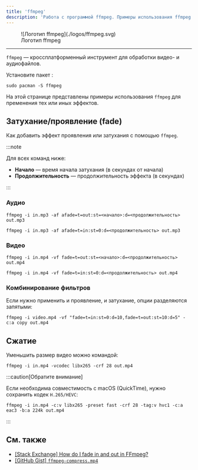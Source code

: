 ```yaml
---
title: 'ffmpeg'
description: 'Работа с программой ffmpeg. Примеры использования ffmpeg для обработки видео.'
---
```



<figure>
    ![Логотип ffmpeg](./logos/ffmpeg.svg)
    <figcaption>Логотип ffmpeg</figcaption>
</figure>

---

`ffmpeg` &mdash; кроссплатформенный инструмент для обработки видео- и
аудиофайлов.

Установите пакет <ArchPkg pkg="ffmpeg" />:

```shell
sudo pacman -S ffmpeg
```

<Repology pkg="ffmpeg" />

На этой странице представлены примеры использования `ffmpeg` для пременения тех
или иных эффектов.

## Затухание/проявление (fade)

Как добавить эффект проявления или затухания с помощью `ffmpeg`.

:::note

Для всех команд ниже:

-   **Начало** &mdash; время начала затухания (в секундах от начала)
-   **Продолжительность** &mdash; продолжительность эффекта (в секундах)

:::

### Аудио

```shell title=Затухание
ffmpeg -i in.mp3 -af afade=t=out:st=<начало>:d=<продолжительность> out.mp3
```

```shell title=Проявление
ffmpeg -i in.mp3 -af afade=t=in:st=0:d=<продолжительность> out.mp3
```

### Видео

```shell title=Затухание
ffmpeg -i in.mp4 -vf fade=t=out:st=<начало>:d=<продолжительность> out.mp4
```

```shell title=Проявление
ffmpeg -i in.mp4 -vf fade=t=in:st=0:d=<продолжительность> out.mp4
```

### Комбинирование фильтров

Если нужно применить и проявление, и затухание, опции разделяются запятыми:

```shell
ffmpeg -i video.mp4 -vf "fade=t=in:st=0:d=10,fade=t=out:st=10:d=5" -c:a copy out.mp4
```

## Сжатие

Уменьшить размер видео можно командой:

```shell
ffmpeg -i in.mp4 -vcodec libx265 -crf 28 out.mp4
```

:::caution[Обратите внимание]

Если необходима совместимость с macOS (QuickTime), нужно сохранить кодек `H.265/HEVC`:

```shell
ffmpeg -i in.mp4 -c:v libx265 -preset fast -crf 28 -tag:v hvc1 -c:a eac3 -b:a 224k out.mp4
```

:::

## См. также

-   [\[Stack Exchange\] How do I fade in and out in FFmpeg?](https://video.stackexchange.com/questions/28269/how-do-i-fade-in-and-out-in-ffmpeg)
-   [\[GitHub Gist\] `ffmpeg-compress.mp4`](https://gist.github.com/lukehedger/277d136f68b028e22bed)
